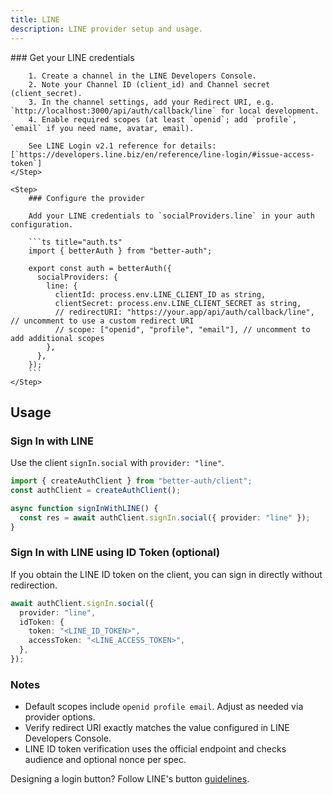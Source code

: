 ```yaml
---
title: LINE
description: LINE provider setup and usage.
---
```


<Steps>
    <Step>
        ### Get your LINE credentials

        1. Create a channel in the LINE Developers Console.
        2. Note your Channel ID (client_id) and Channel secret (client_secret).
        3. In the channel settings, add your Redirect URI, e.g. `http://localhost:3000/api/auth/callback/line` for local development.
        4. Enable required scopes (at least `openid`; add `profile`, `email` if you need name, avatar, email).

        See LINE Login v2.1 reference for details: [`https://developers.line.biz/en/reference/line-login/#issue-access-token`]
    </Step>

    <Step>
        ### Configure the provider

        Add your LINE credentials to `socialProviders.line` in your auth configuration.

        ```ts title="auth.ts"
        import { betterAuth } from "better-auth";

        export const auth = betterAuth({
          socialProviders: {
            line: {
              clientId: process.env.LINE_CLIENT_ID as string,
              clientSecret: process.env.LINE_CLIENT_SECRET as string,
              // redirectURI: "https://your.app/api/auth/callback/line", // uncomment to use a custom redirect URI
              // scope: ["openid", "profile", "email"], // uncomment to add additional scopes
            },
          },
        });
        ```
    </Step>
</Steps>

## Usage

### Sign In with LINE

Use the client `signIn.social` with `provider: "line"`.

```ts title="auth-client.ts"
import { createAuthClient } from "better-auth/client";
const authClient = createAuthClient();

async function signInWithLINE() {
  const res = await authClient.signIn.social({ provider: "line" });
}
```

### Sign In with LINE using ID Token (optional)

If you obtain the LINE ID token on the client, you can sign in directly without redirection.

```ts title="auth-client.ts"
await authClient.signIn.social({
  provider: "line",
  idToken: {
    token: "<LINE_ID_TOKEN>",
    accessToken: "<LINE_ACCESS_TOKEN>",
  },
});
```

### Notes

- Default scopes include `openid profile email`. Adjust as needed via provider options.
- Verify redirect URI exactly matches the value configured in LINE Developers Console.
- LINE ID token verification uses the official endpoint and checks audience and optional nonce per spec.

Designing a login button? Follow LINE's button [guidelines](https://developers.line.biz/en/docs/line-login/login-button/).

